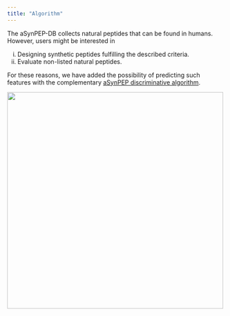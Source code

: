 ```yaml
---
title: "Algorithm"
---
```


The aSynPEP-DB collects natural peptides that can be found in humans. However, users might be interested in

i) Designing synthetic peptides fulfilling the described criteria.
ii) Evaluate non-listed natural peptides.

For these reasons, we have added the possibility of predicting such features with the complementary [aSynPEP discriminative algorithm](http://asynpep.ppmclab.com/).

<img src="./logos/asynpep.png" width=500>
